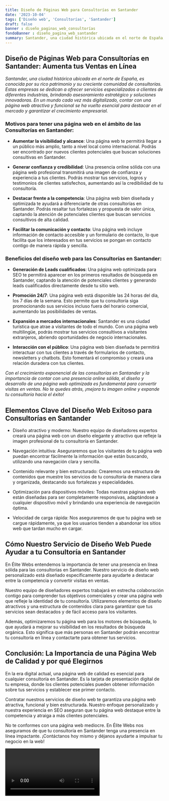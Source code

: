 ```yaml
---
title: Diseño de Páginas Web para Consultorías en Santander
date: '2023-10-04'
tags: ['Diseño web', 'Consultorías', 'Santander']
draft: false
banner : diseño_paginas_web_consultorías
fondoBanner : diseño_pagina_web_santander
summary: Santander, una ciudad histórica ubicada en el norte de España, es conocida por su rico patrimonio y su creciente comunidad de consultorías. Estas empresas se dedican a ofrecer servicios especializados a clientes de diferentes industrias, brindando asesoramiento estratégico y soluciones innovadoras. En un mundo cada vez más digitalizado, contar con una página web atractiva y funcional se ha vuelto esencial para destacar en el mercado y garantizar el crecimiento empresarial.
---
```


## Diseño de Páginas Web para Consultorías en Santander: Aumenta tus Ventas en Línea

*Santander, una ciudad histórica ubicada en el norte de España, es conocida por su rico patrimonio y su creciente comunidad de consultorías. Estas empresas se dedican a ofrecer servicios especializados a clientes de diferentes industrias, brindando asesoramiento estratégico y soluciones innovadoras. En un mundo cada vez más digitalizado, contar con una página web atractiva y funcional se ha vuelto esencial para destacar en el mercado y garantizar el crecimiento empresarial.*

### Motivos para tener una página web en el ámbito de las Consultorías en Santander:

- **Aumentar la visibilidad y alcance**: Una página web te permitirá llegar a un público más amplio, tanto a nivel local como internacional. Podrás ser encontrado por nuevos clientes potenciales que buscan soluciones consultivas en Santander.

- **Generar confianza y credibilidad**: Una presencia online sólida con una página web profesional transmitirá una imagen de confianza y experiencia a tus clientes. Podrás mostrar tus servicios, logros y testimonios de clientes satisfechos, aumentando así la credibilidad de tu consultoría.

- **Destacar frente a la competencia**: Una página web bien diseñada y optimizada te ayudará a diferenciarte de otras consultorías en Santander. Podrás resaltar tus fortalezas y propuesta de valor única, captando la atención de potenciales clientes que buscan servicios consultivos de alta calidad.

- **Facilitar la comunicación y contacto**: Una página web incluye información de contacto accesible y un formulario de contacto, lo que facilita que los interesados en tus servicios se pongan en contacto contigo de manera rápida y sencilla.

### Beneficios del diseño web para las Consultorías en Santander:

- **Generación de Leads cualificados**: Una página web optimizada para SEO te permitirá aparecer en los primeros resultados de búsqueda en Santander, captando la atención de potenciales clientes y generando leads cualificados directamente desde tu sitio web.

- **Promoción 24/7**: Una página web está disponible las 24 horas del día, los 7 días de la semana. Esto permite que tu consultoría siga promocionando sus servicios incluso fuera del horario comercial, aumentando las posibilidades de ventas.

- **Expansión a mercados internacionales**: Santander es una ciudad turística que atrae a visitantes de todo el mundo. Con una página web multilingüe, podrás mostrar tus servicios consultivos a visitantes extranjeros, abriendo oportunidades de negocio internacionales.

- **Interacción con el público**: Una página web bien diseñada te permitirá interactuar con tus clientes a través de formularios de contacto, newsletters y chatbots. Esto fomentará el compromiso y creará una relación duradera con tus clientes.

*Con el crecimiento exponencial de las consultorías en Santander y la importancia de contar con una presencia online sólida, el diseño y desarrollo de una página web optimizada es fundamental para convertir visitas en ventas. No te quedes atrás, ¡mejora tu imagen online y expande tu consultoría hacia el éxito!*

<GifSeo />

<Cta />

## Elementos Clave del Diseño Web Exitoso para Consultorías en Santander

- Diseño atractivo y moderno: Nuestro equipo de diseñadores expertos creará una página web con un diseño elegante y atractivo que refleje la imagen profesional de tu consultoría en Santander.

- Navegación intuitiva: Aseguraremos que los visitantes de tu página web puedan encontrar fácilmente la información que están buscando, utilizando una navegación clara y sencilla.

- Contenido relevante y bien estructurado: Crearemos una estructura de contenidos que muestre los servicios de tu consultoría de manera clara y organizada, destacando sus fortalezas y especialidades.

- Optimización para dispositivos móviles: Todas nuestras páginas web están diseñadas para ser completamente responsivas, adaptándose a cualquier dispositivo móvil y brindando una experiencia de navegación óptima.

- Velocidad de carga rápida: Nos aseguraremos de que tu página web se cargue rápidamente, ya que los usuarios tienden a abandonar los sitios web que tardan mucho en cargar.

## Cómo Nuestro Servicio de Diseño Web Puede Ayudar a tu Consultoría en Santander

En Élite Webs entendemos la importancia de tener una presencia en línea sólida para las consultorías en Santander. Nuestro servicio de diseño web personalizado está diseñado específicamente para ayudarte a destacar entre la competencia y convertir visitas en ventas.

Nuestro equipo de diseñadores expertos trabajará en estrecha colaboración contigo para comprender tus objetivos comerciales y crear una página web que refleje la identidad de tu consultoría. Utilizaremos elementos de diseño atractivos y una estructura de contenidos clara para garantizar que tus servicios sean destacados y de fácil acceso para los visitantes.

Además, optimizaremos tu página web para los motores de búsqueda, lo que ayudará a mejorar su visibilidad en los resultados de búsqueda orgánica. Esto significa que más personas en Santander podrán encontrar tu consultoría en línea y contactarte para obtener tus servicios.

## Conclusión: La Importancia de una Página Web de Calidad y por qué Elegirnos

En la era digital actual, una página web de calidad es esencial para cualquier consultoría en Santander. Es la tarjeta de presentación digital de tu empresa, donde los clientes potenciales pueden obtener información sobre tus servicios y establecer ese primer contacto.

Contratar nuestros servicios de diseño web te garantiza una página web atractiva, funcional y bien estructurada. Nuestro enfoque personalizado y nuestra experiencia en SEO aseguran que tu página web destaque entre la competencia y atraiga a más clientes potenciales.

No te conformes con una página web mediocre. En Élite Webs nos aseguramos de que tu consultoría en Santander tenga una presencia en línea impactante. ¡Contáctanos hoy mismo y déjanos ayudarte a impulsar tu negocio en la web!

<Video />

<CtaBot job='Consultorías' city='Santander'/>

<Gmaps query='Santander+españa+maps' />
